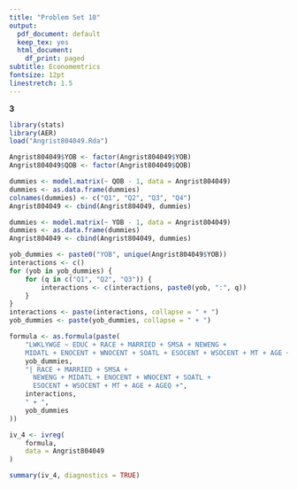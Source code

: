 ```yaml
---
title: "Problem Set 10"
output:
  pdf_document: default
  keep_tex: yes
  html_document:
    df_print: paged
subtitle: Economemtrics 
fontsize: 12pt
linestretch: 1.5
---
```


**3**

```r
library(stats)
library(AER)
load("Angrist804049.Rda")

Angrist804049$YOB <- factor(Angrist804049$YOB)
Angrist804049$QOB <- factor(Angrist804049$QOB)

dummies <- model.matrix(~ QOB - 1, data = Angrist804049)
dummies <- as.data.frame(dummies)
colnames(dummies) <- c("Q1", "Q2", "Q3", "Q4")
Angrist804049 <- cbind(Angrist804049, dummies)

dummies <- model.matrix(~ YOB - 1, data = Angrist804049)
dummies <- as.data.frame(dummies)
Angrist804049 <- cbind(Angrist804049, dummies)

yob_dummies <- paste0("YOB", unique(Angrist804049$YOB))
interactions <- c()
for (yob in yob_dummies) {
    for (q in c("Q1", "Q2", "Q3")) {
        interactions <- c(interactions, paste0(yob, ":", q))
    }
}
interactions <- paste(interactions, collapse = " + ")
yob_dummies <- paste(yob_dummies, collapse = " + ")

formula <- as.formula(paste(
    "LWKLYWGE ~ EDUC + RACE + MARRIED + SMSA + NEWENG +
    MIDATL + ENOCENT + WNOCENT + SOATL + ESOCENT + WSOCENT + MT + AGE + AGEQ +",
    yob_dummies,
    "| RACE + MARRIED + SMSA +
      NEWENG + MIDATL + ENOCENT + WNOCENT + SOATL +
      ESOCENT + WSOCENT + MT + AGE + AGEQ +",
    interactions,
    " + ",
    yob_dummies
))

iv_4 <- ivreg(
    formula,
    data = Angrist804049
)

summary(iv_4, diagnostics = TRUE)
```